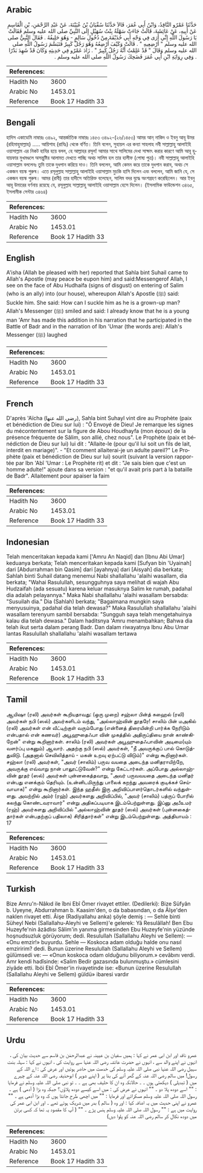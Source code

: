 ## Arabic


<div dir="rtl" lang="ar" style={{fontSize:'larger',backgroundColor:'#f8f9fa',padding:20}}>
حَدَّثَنَا عَمْرٌو النَّاقِدُ، وَابْنُ أَبِي عُمَرَ، قَالاَ حَدَّثَنَا سُفْيَانُ بْنُ عُيَيْنَةَ، عَنْ عَبْدِ الرَّحْمَنِ، بْنِ الْقَاسِمِ عَنْ أَبِيهِ، عَنْ عَائِشَةَ، قَالَتْ جَاءَتْ سَهْلَةُ بِنْتُ سُهَيْلٍ إِلَى النَّبِيِّ صلى الله عليه وسلم فَقَالَتْ يَا رَسُولَ اللَّهِ إِنِّي أَرَى فِي وَجْهِ أَبِي حُذَيْفَةَ مِنْ دُخُولِ سَالِمٍ - وَهُوَ حَلِيفُهُ ‏.‏ فَقَالَ النَّبِيُّ صلى الله عليه وسلم ‏"‏ أَرْضِعِيهِ ‏"‏ ‏.‏ قَالَتْ وَكَيْفَ أُرْضِعُهُ وَهُوَ رَجُلٌ كَبِيرٌ فَتَبَسَّمَ رَسُولُ اللَّهِ صلى الله عليه وسلم وَقَالَ ‏"‏ قَدْ عَلِمْتُ أَنَّهُ رَجُلٌ كَبِيرٌ ‏"‏ ‏.‏ زَادَ عَمْرٌو فِي حَدِيثِهِ وَكَانَ قَدْ شَهِدَ بَدْرًا ‏.‏ وَفِي رِوَايَةِ ابْنِ أَبِي عُمَرَ فَضَحِكَ رَسُولُ اللَّهِ صلى الله عليه وسلم ‏.‏
</div>
<div style={{backgroundColor:'#f8f9fa',padding:20, marginBottom: 10}}><table> <thead> <tr> <th>References:</th> <th></th> </tr> </thead> <tbody><tr><td>Hadith No</td><td>3600</td></tr><tr><td>Arabic No</td><td>1453.01</td></tr><tr><td>Reference</td><td>Book 17 Hadith 33</td></tr></tbody></table></div>

## Bengali


<div dir="ltr" lang="bn" style={{fontSize:'larger',backgroundColor:'#f8f9fa',padding:20}}>
হাদিস একাডেমি নাম্বারঃ ৩৪৯২, আন্তর্জাতিক নাম্বারঃ ১৪৫৩ ৩৪৯২-(২৬/১৪৫৩) আমর আন্‌ নাকিদ ও ইবনু আবূ উমর (রহিমাহুমাল্লাহ) ..... আয়িশাহ (রাযিঃ) থেকে বর্ণিত। তিনি বলেন, সুহায়ল এর কন্যা সাহলাহ নবী সাল্লাল্লাহু আলাইহি ওয়াসাল্লাম এর নিকট হাযির হয়ে বলল, হে আল্লাহর রসূল! আমার সাথে সালিমের দেখা সাক্ষাৎ করার কারণে আমি আবূ হুযায়ফার মুখমণ্ডলে অসন্তুষ্টির আলামত দেখতে পাচ্ছি অথচ সালিম হল তার হালীফ (পোষ্য পুত্র)। নবী সাল্লাল্লাহু আলাইহি ওয়াসাল্লাম বললেনঃ তুমি তাকে দুধপান করিয়ে দাও। তিনি বললেন, আমি কেমন করে তাকে দুধপান করাব, অথচ সে একজন বয়স্ক পুরুষ। এতে রসূলুল্লাহ সাল্লাল্লাহু আলাইহি ওয়াসাল্লাম মুচকি হাসি দিলেন এবং বললেন, আমি জানি যে, সে একজন বয়স্ক পুরুষ। আমর (রাবী) তার হাদীসে অতিরিক্ত বলেছেন, সালিম বদর যুদ্ধে অংশগ্রহণ করেছিলেন। আর ইবনু আবূ উমারের বর্ণনায় রয়েছে যে, রসূলুল্লাহ সাল্লাল্লাহু আলাইহি ওয়াসাল্লাম হেসে দিলেন। (ইসলামিক ফাউন্ডেশন ৩৪৬৫, ইসলামীক সেন্টার ৩৪৬৪)
</div>
<div style={{backgroundColor:'#f8f9fa',padding:20, marginBottom: 10}}><table> <thead> <tr> <th>References:</th> <th></th> </tr> </thead> <tbody><tr><td>Hadith No</td><td>3600</td></tr><tr><td>Arabic No</td><td>1453.01</td></tr><tr><td>Reference</td><td>Book 17 Hadith 33</td></tr></tbody></table></div>

## English


<div dir="ltr" lang="en" style={{fontSize:'larger',backgroundColor:'#f8f9fa',padding:20}}>
A'isha (Allah be pleased with her) reported that Sahla bint Suhail came to Allah's Apostle (may peace be eupon him) and said:Messengerof Allah, I see on the face of Abu Hudhaifa (signs of disgust) on entering of Salim (who is an ally) into (our house), whereupon Allah's Apostle (ﷺ) said: Suckle him. She said: How can I suckle him as he is a grown-up man? Allah's Messenger (ﷺ) smiled and said: I already know that he is a young man 'Amr has made this addition in his narration that he participated in the Battle of Badr and in the narration of Ibn 'Umar (the words are): Allah's Messenger (ﷺ) laughed
</div>
<div style={{backgroundColor:'#f8f9fa',padding:20, marginBottom: 10}}><table> <thead> <tr> <th>References:</th> <th></th> </tr> </thead> <tbody><tr><td>Hadith No</td><td>3600</td></tr><tr><td>Arabic No</td><td>1453.01</td></tr><tr><td>Reference</td><td>Book 17 Hadith 33</td></tr></tbody></table></div>

## French


<div dir="ltr" lang="fr" style={{fontSize:'larger',backgroundColor:'#f8f9fa',padding:20}}>
D'après 'Aïcha (رضي الله عنها), Sahla bint Suhayl vint dire au Prophète (paix et bénédiction de Dieu sur lui) : "Ô Envoyé de Dieu! Je remarque les signes du mécontentement sur la figure de Abou Houdhayfa (mon époux) de la présence fréquente de Sâlim, son allié, chez nous". Le Prophète (paix et bénédiction de Dieu sur lui) lui dit : "Allaite-le (pour qu'il lui soit un fils de lait, interdit en mariage)". - "Et comment allaiterai-je un adulte pareil?" Le Prophète (paix et bénédiction de Dieu sur lui) sourit (suivant la version rapportée par Ibn 'Abî 'Umar : Le Prophète rit) et dit : "Je sais bien que c'est un homme adulte!" ajoute dans sa version : "et qu'il avait pris part à la bataille de Badr". Allaitement pour apaiser la faim
</div>
<div style={{backgroundColor:'#f8f9fa',padding:20, marginBottom: 10}}><table> <thead> <tr> <th>References:</th> <th></th> </tr> </thead> <tbody><tr><td>Hadith No</td><td>3600</td></tr><tr><td>Arabic No</td><td>1453.01</td></tr><tr><td>Reference</td><td>Book 17 Hadith 33</td></tr></tbody></table></div>

## Indonesian


<div dir="ltr" lang="id" style={{fontSize:'larger',backgroundColor:'#f8f9fa',padding:20}}>
Telah menceritakan kepada kami ['Amru An Naqid] dan [Ibnu Abi Umar] keduanya berkata; Telah menceritakan kepada kami [Sufyan bin 'Uyainah] dari [Abdurrahman bin Qasim] dari [ayahnya] dari [Aisyah] dia berkata; Sahlah binti Suhail datang menemui Nabi shallallahu 'alaihi wasallam, dia berkata; "Wahai Rasulullah, sesungguhnya saya melihat di wajah Abu Hudzaifah (ada sesuatu) karena keluar masuknya Salim ke rumah, padahal dia adalah pelayannya." Maka Nabi shallallahu 'alaihi wasallam bersabda: "Susuilah dia." Dia (Sahlah) berkata; "Bagaimana mungkin saya menyusuinya, padahal dia telah dewasa?" Maka Rasulullah shallallahu 'alaihi wasallam terenyum sambil bersabda: "Sungguh saya telah mengetahuinya kalau dia telah dewasa." Dalam haditsnya 'Amru menambahkan; Bahwa dia telah ikut serta dalam perang Badr. Dan dalam riwayatnya Ibnu Abu Umar lantas Rasulullah shallallahu 'alaihi wasallam tertawa
</div>
<div style={{backgroundColor:'#f8f9fa',padding:20, marginBottom: 10}}><table> <thead> <tr> <th>References:</th> <th></th> </tr> </thead> <tbody><tr><td>Hadith No</td><td>3600</td></tr><tr><td>Arabic No</td><td>1453.01</td></tr><tr><td>Reference</td><td>Book 17 Hadith 33</td></tr></tbody></table></div>

## Tamil


<div dir="ltr" lang="ta" style={{fontSize:'larger',backgroundColor:'#f8f9fa',padding:20}}>
ஆயிஷா (ரலி) அவர்கள் கூறியதாவது: (ஒரு முறை) சஹ்லா பின்த் சுஹைல் (ரலி) அவர்கள் நபி (ஸல்) அவர்களிடம் வந்து, "அல்லாஹ்வின் தூதரே! சாலிம் பின் மஅகில் (ரலி) அவர்கள் என் வீட்டிற்குள் வரும்போது (என்னைத் திரையின்றி பார்க்க நேரிடும் என்பதால் என் கணவர்) அபூஹுதைஃபா வின் முகத்தில் அதிருப்தியை நான் காண்கிறேன்" என்று கூறினார்கள். சாலிம் (ரலி) அவர்கள் அபூஹுதைஃபாவின் அடிமை(யும் வளர்ப்பு மகனும்) ஆவார். அதற்கு நபி (ஸல்) அவர்கள், "நீ அவருக்குப் பால் கொடுத்துவிடு. (அதனால் செவிலித்தாய் - மகன் உறவு ஏற்பட்டு விடும்)" என்று கூறினார்கள். சஹ்லா (ரலி) அவர்கள், "அவர் (சாலிம்) பருவ வயதை அடைந்த மனிதராயிற்றே, அவருக்கு எவ்வாறு நான் பாலூட்டுவேன்?" என்று கேட்டார்கள். அப்போது அல்லாஹ்வின் தூதர் (ஸல்) அவர்கள் புன்னகைத்தவாறு, "அவர் பருவவயதை அடைந்த மனிதர் என்பது எனக்கும் தெரியும். (உன்னிடமிருந்து பாலைக் கறந்து அவரைக் குடிக்கச் செய்வாயாக)" என்று கூறினார்கள். இந்த ஹதீஸ் இரு அறிவிப்பாளர்தொடர்களில் வந்துள்ளது. அவற்றில் அம்ர் (ரஹ்) அவர்களது அறிவிப்பில், "அவர் (சாலிம்) பத்ருப் போரில் கலந்து கொண்டவராவார்" என்று அதிகப்படியாக இடம்பெற்றுள்ளது. இப்னு அபீஉமர் (ரஹ்) அவர்களது அறிவிப்பில் "அல்லாஹ்வின் தூதர் (ஸல்) அவர்கள் (புன்னகைத்தார்கள் என்பதற்குப் பதிலாக) சிரித்தார்கள்" என்று இடம்பெற்றுள்ளது. அத்தியாயம் : 17
</div>
<div style={{backgroundColor:'#f8f9fa',padding:20, marginBottom: 10}}><table> <thead> <tr> <th>References:</th> <th></th> </tr> </thead> <tbody><tr><td>Hadith No</td><td>3600</td></tr><tr><td>Arabic No</td><td>1453.01</td></tr><tr><td>Reference</td><td>Book 17 Hadith 33</td></tr></tbody></table></div>

## Turkish


<div dir="ltr" lang="tr" style={{fontSize:'larger',backgroundColor:'#f8f9fa',padding:20}}>
Bize Amru'n-Nâkıd ile îbni Ebî Ömer rivayet ettiler. (Dedilerki): Bize Süfyân b. Uyeyne, Abdurrahman b. Kaasim'den, o da babasından, o da Âîşe'den naklen rivayet etti. Âişe (Radiyallahu anka) şöyle demiş : — Sehle binti Süheyl Nebi (Sallallahu-Aleyhi ve Sellem)'e gelerek: Yâ Resulâllah! Ben Ebu Huzeyfe'nin âzâdlısı Sâlim'in yanıma girmesinden Ebu Huzeyfe'nin yüzünde hoşnudsuzluk görüyorum; dedi. Resulullah (Sallallahu Aleyhi ve Sellem): — «Onu emzir!» buyurdu. Sehle — Koskoca adam olduğu halde onu nasıl emziririm? dedi. Bunun üzerine Resulullah (Sallallahu Aleyhi ve Sellem) gülümsedi ve: — «Onun koskoca odam olduğunu biliyorum.» cevâbını verdi. Amr kendi hadîsinde: «Salim Bedir gazasında bulunmuştu.» cümlesini ziyâde etti. îböi Ebî Ömer'in rivayetinde ise: «Bunun üzerine Resulullah (Sallallahu Aleyhi ve Sellem) güldü» ibaresi vardır
</div>
<div style={{backgroundColor:'#f8f9fa',padding:20, marginBottom: 10}}><table> <thead> <tr> <th>References:</th> <th></th> </tr> </thead> <tbody><tr><td>Hadith No</td><td>3600</td></tr><tr><td>Arabic No</td><td>1453.01</td></tr><tr><td>Reference</td><td>Book 17 Hadith 33</td></tr></tbody></table></div>

## Urdu


<div dir="rtl" lang="ur" style={{fontSize:'larger',backgroundColor:'#f8f9fa',padding:20}}>
عمرو ناقد اور ابن ابی عمر نے کہا : ہمیں سفیان بن عیینہ نے عبدالرحمٰن بن قاسم سے حدیث بیان کی ، انہوں نے اپنے والد سے ، انہوں نے حضرت عائشہ رضی اللہ عنہا سے روایت کی ، انہوں نے کہا : سہلہ بنت سہیل رضی اللہ عنہا نبی صلی اللہ علیہ وسلم کی خدمت میں حاضر ہوئیں اور عرض کی : اے اللہ کے رسول! میں سالم رضی اللہ عنہ کے گھر آنے کی بنا پر ( اپنے شوہر ) ابوحذیفہ رضی اللہ عنہ کے چہرے میں ( تبدیلی ) دیکھتی ہوں ۔ ۔ حالانکہ وہ ان کا حلیف بھی ہے ۔ ۔ تو نبی صلی اللہ علیہ وسلم نے فرمایا : "" اسے دودھ پلا دو ۔ "" انہوں نے عرض کی : میں اسے کیسے دودھ پلاؤں؟ جبکہ وہ بڑا ( آدمی ) ہے ۔ رسول اللہ صلی اللہ علیہ وسلم مسکرائے اور فرمایا : "" میں اچھی طرح جانتا ہوں کہ وہ بڑا آدمی ہے ۔ "" عمرو نے اپنی حدیث میں یہ اضافہ کیا : اور وہ ( سالم ) بدر میں شریک ہوئے تھے ۔ اور ابن ابی عمر کی روایت میں ہے : "" رسول اللہ صلی اللہ علیہ وسلم ہنس پڑے ۔ "" ( آپ کا مقصود یہ تھا کہ کسی برتن میں دودھ نکال کر سالم رضی اللہ عنہ کو پلوا دیں)
</div>
<div style={{backgroundColor:'#f8f9fa',padding:20, marginBottom: 10}}><table> <thead> <tr> <th>References:</th> <th></th> </tr> </thead> <tbody><tr><td>Hadith No</td><td>3600</td></tr><tr><td>Arabic No</td><td>1453.01</td></tr><tr><td>Reference</td><td>Book 17 Hadith 33</td></tr></tbody></table></div>